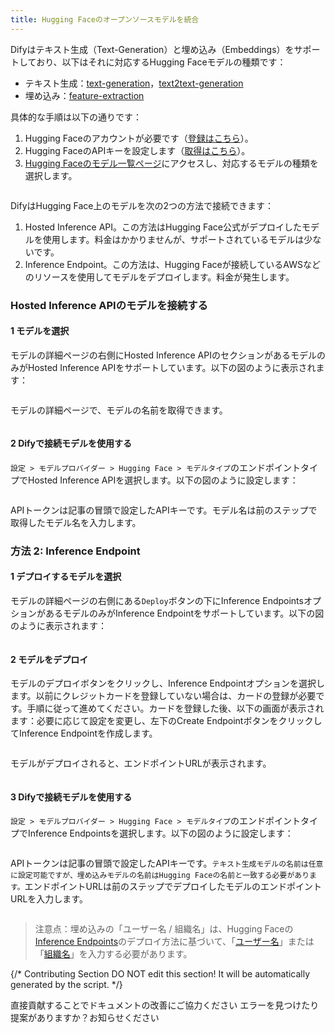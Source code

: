 ```yaml
---
title: Hugging Faceのオープンソースモデルを統合
---
```



Difyはテキスト生成（Text-Generation）と埋め込み（Embeddings）をサポートしており、以下はそれに対応するHugging Faceモデルの種類です：

* テキスト生成：[text-generation](https://huggingface.co/models?pipeline\_tag=text-generation\&sort=trending)，[text2text-generation](https://huggingface.co/models?pipeline\_tag=text2text-generation\&sort=trending)
* 埋め込み：[feature-extraction](https://huggingface.co/models?pipeline\_tag=feature-extraction\&sort=trending)

具体的な手順は以下の通りです：

1. Hugging Faceのアカウントが必要です（[登録はこちら](https://huggingface.co/join)）。
2. Hugging FaceのAPIキーを設定します（[取得はこちら](https://huggingface.co/settings/tokens)）。
3. [Hugging Faceのモデル一覧ページ](https://huggingface.co/models)にアクセスし、対応するモデルの種類を選択します。

<img
src="https://assets-docs.dify.ai/dify-enterprise-mintlify/jp/development/models-integration/af8a771b1e71152837e0f25b87a4471e.png"
className="mx-auto"
alt=""
/>

DifyはHugging Face上のモデルを次の2つの方法で接続できます：

1. Hosted Inference API。この方法はHugging Face公式がデプロイしたモデルを使用します。料金はかかりませんが、サポートされているモデルは少ないです。
2. Inference Endpoint。この方法は、Hugging Faceが接続しているAWSなどのリソースを使用してモデルをデプロイします。料金が発生します。

### Hosted Inference APIのモデルを接続する

#### 1 モデルを選択

モデルの詳細ページの右側にHosted Inference APIのセクションがあるモデルのみがHosted Inference APIをサポートしています。以下の図のように表示されます：

<img
src="https://assets-docs.dify.ai/dify-enterprise-mintlify/jp/development/models-integration/dc5a5584cef16fe76595058d37043546.png"
className="mx-auto"
alt=""
/>

モデルの詳細ページで、モデルの名前を取得できます。

<img
src="https://assets-docs.dify.ai/dify-enterprise-mintlify/jp/development/models-integration/248a80fb0dac520e690cb122dbe91324.png"
className="mx-auto"
alt=""
/>

#### 2 Difyで接続モデルを使用する

`設定 > モデルプロバイダー > Hugging Face > モデルタイプ`のエンドポイントタイプでHosted Inference APIを選択します。以下の図のように設定します：

<img
src="https://assets-docs.dify.ai/dify-enterprise-mintlify/jp/development/models-integration/39a93c21134d99b3db9cafa8123a35ed.png"
className="mx-auto"
alt=""
/>

APIトークンは記事の冒頭で設定したAPIキーです。モデル名は前のステップで取得したモデル名を入力します。

### 方法 2: Inference Endpoint

#### 1 デプロイするモデルを選択

モデルの詳細ページの右側にある`Deploy`ボタンの下にInference EndpointsオプションがあるモデルのみがInference Endpointをサポートしています。以下の図のように表示されます：

<img
src="https://assets-docs.dify.ai/dify-enterprise-mintlify/jp/development/models-integration/0821340197577ff126440b2558446890.png"
className="mx-auto"
alt=""
/>

#### 2 モデルをデプロイ

モデルのデプロイボタンをクリックし、Inference Endpointオプションを選択します。以前にクレジットカードを登録していない場合は、カードの登録が必要です。手順に従って進めてください。カードを登録した後、以下の画面が表示されます：必要に応じて設定を変更し、左下のCreate EndpointボタンをクリックしてInference Endpointを作成します。

<img
src="https://assets-docs.dify.ai/dify-enterprise-mintlify/jp/development/models-integration/f7582adc0937dc4f038e462b578d9c17.png"
className="mx-auto"
alt=""
/>

モデルがデプロイされると、エンドポイントURLが表示されます。

<img
src="https://assets-docs.dify.ai/dify-enterprise-mintlify/jp/development/models-integration/30c38995813c0d05c35c42dc0f1d467c.png"
className="mx-auto"
alt=""
/>

#### 3 Difyで接続モデルを使用する

`設定 > モデルプロバイダー > Hugging Face > モデルタイプ`のエンドポイントタイプでInference Endpointsを選択します。以下の図のように設定します：

<img
src="https://assets-docs.dify.ai/dify-enterprise-mintlify/jp/development/models-integration/0c747dc499163323bcbd432396e4c3e1.png"
className="mx-auto"
alt=""
/>

APIトークンは記事の冒頭で設定したAPIキーです。`テキスト生成モデルの名前は任意に設定可能ですが、埋め込みモデルの名前はHugging Faceの名前と一致する必要があります。`エンドポイントURLは前のステップでデプロイしたモデルのエンドポイントURLを入力します。

<img
src="https://assets-docs.dify.ai/dify-enterprise-mintlify/jp/development/models-integration/6a8908cace5b287070577bf555d69b0c.png"
className="mx-auto"
alt=""
/>

> 注意点：埋め込みの「ユーザー名 / 組織名」は、Hugging Faceの[Inference Endpoints](https://huggingface.co/docs/inference-endpoints/guides/access)のデプロイ方法に基づいて、「[ユーザー名](https://huggingface.co/settings/account)」または「[組織名](https://ui.endpoints.huggingface.co/)」を入力する必要があります。

{/*
Contributing Section
DO NOT edit this section!
It will be automatically generated by the script.
*/}

<CardGroup cols="2">
    <Card
        title="このページを編集する"
        icon="pen-to-square"
        href="https://github.com/langgenius/dify-docs/edit/main/ja-jp/development/models-integration/hugging-face.mdx"
    >
        直接貢献することでドキュメントの改善にご協力ください
    </Card>
    <Card
        title="問題を報告する"
        icon="github"
        href="https://github.com/langgenius/dify-docs/issues/new?title=ドキュメントの問題%3A%20ng-f&body=%23%23%20問題の説明%0A%3C%21--%20発見した問題について簡単に説明してください%20--%3E%0A%0A%23%23%20ページリンク%0Ahttps%3A%2F%2Fgithub.com%2Flanggenius%2Fdify-docs%2Fblob%2Fmain%2Fja-jp/development/models-integration%2Fhugging-face.mdx%0A%0A%23%23%20提案される変更%0A%3C%21--%20特定の変更案がある場合は、ここで説明してください%20--%3E%0A%0A%3C%21--%20ドキュメントの品質向上にご協力いただきありがとうございます！%20--%3E"
    >
        エラーを見つけたり提案がありますか？お知らせください
    </Card>
</CardGroup>
